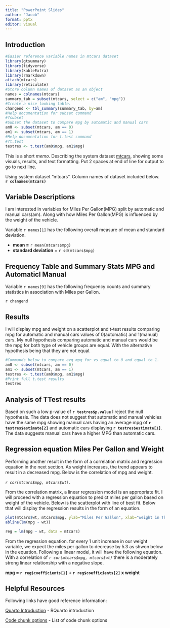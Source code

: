 ---
title: "PowerPoint Slides"
author: "Jacob"
format: pptx
editor: visual
---

## Introduction

```{r preparations, include=FALSE}
#Easier reference variable names in mtcars dataset
library(gtsummary)
library(tidyverse)
library(kableExtra)
library(rmarkdown)
attach(mtcars)
library(reticulate)
#Store column names of dataset as an object
names = colnames(mtcars)
summary_tab = subset(mtcars, select = c("am", "mpg"))
#Create a nice looking table. 
changend <- tbl_summary(summary_tab, by=am)
#Help documentation for subset command
#?subset
#Subset the dataset to compare mpg by automatic and manual cars
am0 <- subset(mtcars, am == 0)
am1 <- subset(mtcars, am == 1)
#Help documentation for t.test command
#?t.test
testres <- t.test(am0$mpg, am1$mpg)
```

This is a short *memo*. Describing the system dataset [mtcars](https://www.rdocumentation.org/packages/datasets/versions/3.6.2/topics/mtcars), showing some visuals, results, and text formatting. Put 2 spaces at end of line for output to go to next line.

Using system dataset "mtcars". Column names of dataset included below.\
**`r colnames(mtcars)`**

## Variable Descriptions

I am interested in variables for Miles Per Gallon(MPG) split by automatic and manual cars(am). Along with how Miles Per Gallon(MPG) is influenced by the weight of the vehicle.

Variable `r names[1]` has the following overall measure of mean and standard deviation.  


* **mean =** `r mean(mtcars$mpg)`
* **standard deviation** = `r sd(mtcars$mpg)`

## Frequency Table and Summary Stats MPG and Automaticl Manual

Variable `r names[9]` has the following frequency counts and summary statistics in association with Miles per Gallon.  

`r changend`

## Results

I will display mpg and weight on a scatterplot and t-test results comparing mpg for automatic and manual cars values of 0(automatic) and 1(manual) cars. My null hypothesis comparing automatic and manual cars would be the mpg for both type of vehicle groups are equal. With the alternative hypothesis being that they are not equal.

```{r ttest, include=FALSE}
#Commands below to compare avg mpg for vs equal to 0 and equal to 1. 
am0 <- subset(mtcars, am == 0)
am1 <- subset(mtcars, am == 1)
testres <- t.test(am0$mpg, am1$mpg)
#Print full t.test results
testres
```

## Analysis of TTest results

Based on such a low p-value of **`r testres$p.value`** I reject the null hypothesis. The data does not suggest that automatic and manual vehicles have the same mpg showing manual cars having an average mpg of **`r testres$estimate[2]`** and automatic cars displaying **`r testres$estimate[1]`**. The data suggests manual cars have a higher MPG than automatic cars.

## Regression equation Miles Per Gallon and Weight

Performing another result in the form of a correlation matrix and regression equation in the next section. As weight increases, the trend appears to result in a decreased mpg. Below is the correlation of mpg and weight.  

*`r cor(mtcars$mpg, mtcars$wt)`*.

From the correlation matrix, a linear regression model is an appropriate fit. I will proceed with a regression equation to predict miles per gallon based on weight of the vehicle. Below is the scatterplot with line of best fit. Below that will display the regression results in the form of an equation.

```{r graph, echo=TRUE, include=TRUE, fig.height=6, fig.width=8}
plot(mtcars$wt, mtcars$mpg, ylab="Miles Per Gallon", xlab="weight in Thousand Pounds", main = "Miles per Gallon of Cars by weight of cars in Sample")
abline(lm(mpg ~ wt))
```

```{r regress, echo = FALSE, include = FALSE}
reg = lm(mpg ~ wt, data = mtcars)
```

From the regression equation. for every 1 unit increase in our weight variable, we expect the miles per gallon to decrease by 5.3 as shwon below in the equation. Following a linear model, it will have the following equation. With a correlation of *`r cor(mtcars$mpg, mtcars$wt)`* there is a moderately strong linear relationship with a negative slope.  

**mpg = `r reg$coefficients[1]` + `r reg$coefficients[2]` x weight**

## Helpful Resources

Following links have good reference information:  

[Quarto Introduction](https://quarto.org/docs/get-started/hello/rstudio.html) - RQuarto introduction  

[Code chunk options](https://rstudio.github.io/cheatsheets/html/rmarkdown.html#chunk-options) - List of code chunk options
